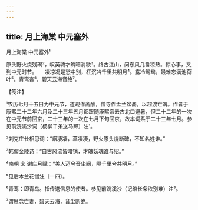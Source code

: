 ```yaml
---
---
---
```

title: 月上海棠 中元塞外
---



月上海棠 中元塞外¹





原头野火烧残碣²，叹英魂才魄暗消歇³。终古江山，问东风几番凉热。惊心事，又到中元时节。　　凄凉况是愁中别，枉沉吟千里共明月⁴。露冷鸳鸯，最难忘满池荷叶⁵。青鸾杳⁶，碧天云海音绝⁷。





【笺注】


¹农历七月十五日为中元节，道观作斋醮，僧寺作盂兰盆斋，以超渡亡魂。作者于康熙二十二年六月及二十三年五月都跟随康熙帝去古北口避暑，但二十二年的一次在中元节前回京，二十三年的一次在七月下旬回京，故本词系于二十三年七月。参见前浣溪沙词（杨柳千条送马蹄）注¹。

²刘克庄长相思词：“烟凄凄，草凄凄，野火原头烧断碑，不知名姓谁。”

³韩偓金陵诗：“自古风流皆暗销，才魄妖魂谁与招。”

⁴南朝 宋 谢庄月赋：“美人迈兮音尘阙，隔千里兮共明月。”

⁵见后木兰花慢注〔一四〕。

⁶青鸾：即青鸟。指传送信息的使者。参见前浣溪沙（记绾长条欲别难）注³。

⁷谓思念亡妻，碧天云海，音尘断绝。